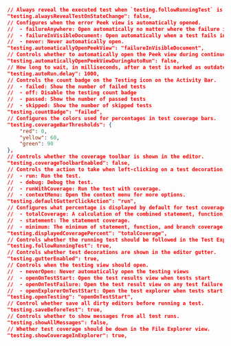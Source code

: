 
```json
// Always reveal the executed test when `testing.followRunningTest` is on. If this setting is turned off, only failed tests will be revealed.
"testing.alwaysRevealTestOnStateChange": false,
// Configures when the error Peek view is automatically opened.
//  - failureAnywhere: Open automatically no matter where the failure is.
//  - failureInVisibleDocument: Open automatically when a test fails in a visible document.
//  - never: Never automatically open.
"testing.automaticallyOpenPeekView": "failureInVisibleDocument",
// Controls whether to automatically open the Peek view during continuous run mode.
"testing.automaticallyOpenPeekViewDuringAutoRun": false,
// How long to wait, in milliseconds, after a test is marked as outdated and starting a new run.
"testing.autoRun.delay": 1000,
// Controls the count badge on the Testing icon on the Activity Bar.
//  - failed: Show the number of failed tests
//  - off: Disable the testing count badge
//  - passed: Show the number of passed tests
//  - skipped: Show the number of skipped tests
"testing.countBadge": "failed",
// Configures the colors used for percentages in test coverage bars.
"testing.coverageBarThresholds": {
    "red": 0,
    "yellow": 60,
    "green": 90
},
// Controls whether the coverage toolbar is shown in the editor.
"testing.coverageToolbarEnabled": false,
// Controls the action to take when left-clicking on a test decoration in the gutter.
//  - run: Run the test.
//  - debug: Debug the test.
//  - runWithCoverage: Run the test with coverage.
//  - contextMenu: Open the context menu for more options.
"testing.defaultGutterClickAction": "run",
// Configures what percentage is displayed by default for test coverage.
//  - totalCoverage: A calculation of the combined statement, function, and branch coverage.
//  - statement: The statement coverage.
//  - minimum: The minimum of statement, function, and branch coverage.
"testing.displayedCoveragePercent": "totalCoverage",
// Controls whether the running test should be followed in the Test Explorer view.
"testing.followRunningTest": true,
// Controls whether test decorations are shown in the editor gutter.
"testing.gutterEnabled": true,
// Controls when the testing view should open.
//  - neverOpen: Never automatically open the testing views
//  - openOnTestStart: Open the test results view when tests start
//  - openOnTestFailure: Open the test result view on any test failure
//  - openExplorerOnTestStart: Open the test explorer when tests start
"testing.openTesting": "openOnTestStart",
// Control whether save all dirty editors before running a test.
"testing.saveBeforeTest": true,
// Controls whether to show messages from all test runs.
"testing.showAllMessages": false,
// Whether test coverage should be down in the File Explorer view.
"testing.showCoverageInExplorer": true,

```